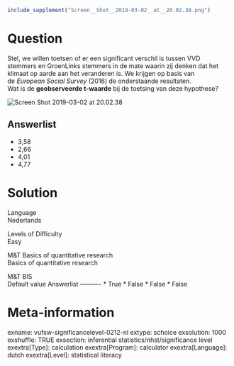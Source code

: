 ```{r, echo = FALSE, results = "hide"}
include_supplement("Screen__Shot__2019-03-02__at__20.02.38.png")
```

Question
========
Stel, we willen toetsen of er een significant verschil is tussen VVD
stemmers en GroenLinks stemmers in de mate waarin zij denken dat het
klimaat op aarde aan het veranderen is. We krijgen op basis van
de *European Social Survey* (2016) de onderstaande resultaten.  
Wat is de **geobserveerde t-waarde** bij de toetsing van deze
hypothese?  
  
<img src="Screen__Shot__2019-03-02__at__20.02.38.png"
class="fr-fic fr-dii enlargeimage tvcss_2"
alt="Screen Shot 2019-03-02 at 20.02.38" />

Answerlist
----------
* 3,58
* 2,66
* 4,01
* 4,77

Solution
========











Language  
Nederlands

Levels of Difficulty  
Easy

M&T Basics of quantitative research  
Basics of quantitative research

M&T BIS  
Default value
Answerlist
----------
* True
* False
* False
* False

Meta-information
================
exname: vufsw-significancelevel-0212-nl
extype: schoice
exsolution: 1000
exshuffle: TRUE
exsection: inferential statistics/nhst/significance level
exextra[Type]: calculation
exextra[Program]: calculator
exextra[Language]: dutch
exextra[Level]: statistical literacy

